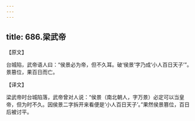 ```yaml
---
---
---
```

title: 686.梁武帝
---



【原文】

台城陷，武帝语人曰：“侯景必为帝，但不久耳。破‘侯景’字乃成‘小人百日天子’”。景篡位，果百日而亡。

【译文】

梁武帝时台城陷落，武帝曾对人说：“侯景（南北朝人，字万景）必定可以当皇帝，但为时不久。因侯景二字拆开来看便是‘小人百日天子’。”果然侯景篡位，百日后被讨平。
